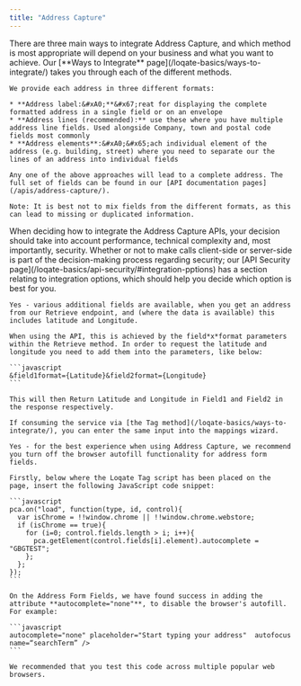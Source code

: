 ```yaml
---
title: "Address Capture"
---
```


<AccordionGroup>
  <Accordion title="Which way of integrating Address Capture will work best for me?">
    There are three main ways to integrate Address Capture, and which method is most appropriate will depend on your business and what you want to achieve. Our [**Ways to Integrate** page](/loqate-basics/ways-to-integrate/) takes you through each of the different methods.
  </Accordion>

  <Accordion title="How do I best take the fields from an Address Capture response and map them back to my address fields?">

    We provide each address in three different formats:

    * **Address label:&#xA0;**&#x67;reat for displaying the complete formatted address in a single field or on an envelope
    * **Address lines (recommended):** use these where you have multiple address line fields. Used alongside Company, town and postal code fields most commonly
    * **Address elements**:&#xA0;&#x65;ach individual element of the address (e.g. building, street) where you need to separate our the lines of an address into individual fields

    Any one of the above approaches will lead to a complete address. The full set of fields can be found in our [API documentation pages](/apis/address-capture/).

    Note: It is best not to mix fields from the different formats, as this can lead to missing or duplicated information.

  </Accordion>

<Accordion title="Should I make my API calls client-side or server-side?">
  When deciding how to integrate the Address Capture APIs, your decision should
  take into account performance, technical complexity and, most importantly,
  security. Whether or not to make calls client-side or server-side is part of
  the decision-making process regarding security; our [API Security
  page](/loqate-basics/api-security/#integration-pptions)
  has a section relating to integration options, which should help you decide
  which option is best for you.
</Accordion>

  <Accordion title= "Is it possible to get latitude and longitude coordinates when I retrieve an address?">

    Yes - various additional fields are available, when you get an address from our Retrieve endpoint, and (where the data is available) this includes latitude and Longitude.

    When using the API, this is achieved by the field*x*format parameters within the Retrieve method. In order to request the latitude and longitude you need to add them into the parameters, like below:

    ```javascript
    &field1format={Latitude}&field2format={Longitude}
    ```

    This will then Return Latitude and Longitude in Field1 and Field2 in the response respectively.

    If consuming the service via [the Tag method](/loqate-basics/ways-to-integrate/), you can enter the same input into the mappings wizard.

  </Accordion>
  
  <Accordion title="    Browser auto-fill is interfering with my address lookup, can I turn it off?">

    Yes - for the best experience when using Address Capture, we recommend you turn off the browser autofill functionality for address form fields.

    Firstly, below where the Loqate Tag script has been placed on the page, insert the following JavaScript code snippet:

    ```javascript
    pca.on("load", function(type, id, control){
      var isChrome = !!window.chrome || !!window.chrome.webstore;
      if (isChrome == true){
        for (i=0; control.fields.length > i; i++){
          pca.getElement(control.fields[i].element).autocomplete = "GBGTEST";
        };
      };
    });
    ```

    On the Address Form Fields, we have found success in adding the attribute **autocomplete="none"**, to disable the browser's autofill. For example:

    ```javascript
    autocomplete="none" placeholder="Start typing your address"  autofocus name=“searchTerm” />
    ```

    We recommended that you test this code across multiple popular web browsers.

  </Accordion>
</AccordionGroup>
